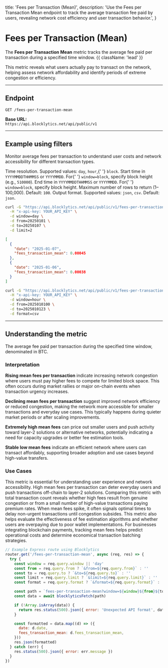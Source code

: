   title: 'Fees per Transaction (Mean)',
  description:
    'Use the Fees per Transaction Mean endpoint to track the average transaction fee paid by users, revealing network cost efficiency and user transaction behavior.',
}

# Fees per Transaction (Mean)

The **Fees per Transaction Mean** metric tracks the average fee paid per transaction during a specified time window. {{ className: 'lead' }}

This metric reveals what users actually pay to transact on the network, helping assess network affordability and identify periods of extreme congestion or efficiency.

---

## Endpoint

`GET /fees-per-transaction-mean`

**Base URL:**  
`https://api.blocklytics.net/api/public/v1`

---

## Example using filters

<Row>
  <Col>

Monitor average fees per transaction to understand user costs and network accessibility for different transaction types.

<Properties>
  <Property name="window" type="string">
    Time resolution. Supported values: <code>day</code>, <code>hour</code>,{' '}
    <code>block</code>.
  </Property>
  <Property name="from" type="string">
    Start time in <code>YYYYMMDDTHHMMSS</code> or <code>YYYYMMDD</code>. For{' '}
    <code>window=block</code>, specify block height (e.g., <code>510000</code>).
  </Property>
  <Property name="to" type="string">
    End time in <code>YYYYMMDDTHHMMSS</code> or <code>YYYYMMDD</code>. For{' '}
    <code>window=block</code>, specify block height.
  </Property>
  <Property name="limit" type="integer">
    Maximum number of rows to return (1–100,000). Default: <code>100</code>.
  </Property>
  <Property name="format" type="string">
    Output format. Supported values: <code>json</code>, <code>csv</code>.
    Default: <code>json</code>.
  </Property>
</Properties>

  </Col>
  <Col>

```bash {title="Requesting Fees per Transaction Mean data"}
curl -G "https://api.blocklytics.net/api/public/v1/fees-per-transaction-mean" \
  -H "x-api-key: YOUR_API_KEY" \
  -d window=day \
  -d from=20250101 \
  -d to=20250107 \
  -d limit=2
```

```json {title="Sample JSON response"}
[
  {
    "date": "2025-01-07",
    "fees_transaction_mean": 0.00045
  },
  {
    "date": "2025-01-06",
    "fees_transaction_mean": 0.00038
  }
]
```

```bash {title="Exporting as CSV"}
curl -G "https://api.blocklytics.net/api/public/v1/fees-per-transaction-mean" \
  -H "x-api-key: YOUR_API_KEY" \
  -d window=hour \
  -d from=2025010100 \
  -d to=2025010123 \
  -d format=csv
```

  </Col>
</Row>

---

## Understanding the metric

<Row>
  <Col>

<Properties>
  <Property name="fees_transaction_mean" type="number">
    The average fee paid per transaction during the specified time window,
    denominated in BTC.
  </Property>
</Properties>

### Interpretation

**Rising mean fees per transaction** indicate increasing network congestion where users must pay higher fees to compete for limited block space. This often occurs during market rallies or major on-chain events when transaction urgency increases.

**Declining mean fees per transaction** suggest improved network efficiency or reduced congestion, making the network more accessible for smaller transactions and everyday use cases. This typically happens during quieter market periods or after scaling improvements.

**Extremely high mean fees** can price out smaller users and push activity toward layer-2 solutions or alternative networks, potentially indicating a need for capacity upgrades or better fee estimation tools.

**Stable low mean fees** indicate an efficient network where users can transact affordably, supporting broader adoption and use cases beyond high-value transfers.

### Use Cases

This metric is essential for understanding user experience and network accessibility. High mean fees per transaction can deter everyday users and push transactions off-chain to layer-2 solutions. Comparing this metric with total transaction count reveals whether high fees result from genuine congestion or from a small number of high-value transactions paying premium rates. When mean fees spike, it often signals optimal times to delay non-urgent transactions until congestion subsides. This metric also helps evaluate the effectiveness of fee estimation algorithms and whether users are overpaying due to poor wallet implementations. For businesses integrating blockchain payments, tracking mean fees helps predict operational costs and determine economical transaction batching strategies.

  </Col>
  <Col>

```js {title="Node.js (Express) example"}
// Example Express route using Blocklytics
router.get('/fees-per-transaction-mean', async (req, res) => {
  try {
    const window = req.query.window || 'day'
    const from = req.query.from ? `&from=${req.query.from}` : ''
    const to = req.query.to ? `&to=${req.query.to}` : ''
    const limit = req.query.limit ? `&limit=${req.query.limit}` : ''
    const format = req.query.format ? `&format=${req.query.format}` : ''

    const path = `fees-per-transaction-mean?window=${window}${from}${to}${limit}${format}`
    const data = await blocklyticsFetch(path)

    if (!Array.isArray(data)) {
      return res.status(500).json({ error: 'Unexpected API format', data })
    }

    const formatted = data.map((d) => ({
      date: d.date,
      fees_transaction_mean: d.fees_transaction_mean,
    }))
    res.json(formatted)
  } catch (err) {
    res.status(500).json({ error: err.message })
  }
})
```

  </Col>
</Row>
